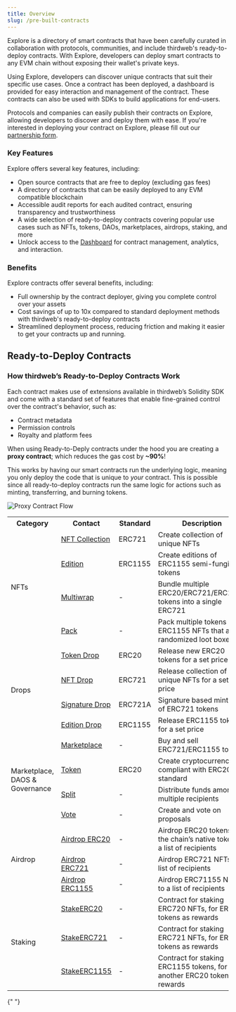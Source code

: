 ```yaml
---
title: Overview
slug: /pre-built-contracts
---
```


Explore is a directory of smart contracts that have been carefully curated in collaboration with protocols, communities, and include thirdweb's ready-to-deploy contracts. With Explore, developers can deploy smart contracts to any EVM chain without exposing their wallet's private keys.

Using Explore, developers can discover unique contracts that suit their specific use cases. Once a contract has been deployed, a dashboard is provided for easy interaction and management of the contract. These contracts can also be used with SDKs to build applications for end-users.

Protocols and companies can easily publish their contracts on Explore, allowing developers to discover and deploy them with ease. If you're interested in deploying your contract on Explore, please fill out our [partnership form](https://form.typeform.com/to/FAwehBFl?typeform-source=thirdweb.com).

### Key Features

Explore offers several key features, including:

- Open source contracts that are free to deploy (excluding gas fees)
- A directory of contracts that can be easily deployed to any EVM compatible blockchain
- Accessible audit reports for each audited contract, ensuring transparency and trustworthiness
- A wide selection of ready-to-deploy contracts covering popular use cases such as NFTs, tokens, DAOs, marketplaces, airdrops, staking, and more
- Unlock access to the [Dashboard](https://thirdweb.com/dashboard) for contract management, analytics, and interaction.

### Benefits

Explore contracts offer several benefits, including:

- Full ownership by the contract deployer, giving you complete control over your assets
- Cost savings of up to 10x compared to standard deployment methods with thirdweb's ready-to-deploy contracts
- Streamlined deployment process, reducing friction and making it easier to get your contracts up and running.

## Ready-to-Deploy Contracts

### How thirdweb’s Ready-to-Deploy Contracts Work

Each contract makes use of extensions available in thirdweb’s Solidity SDK and come with a standard set of features that enable fine-grained control over the contract's behavior, such as:

- Contract metadata
- Permission controls
- Royalty and platform fees

When using Ready-to-Deply contracts under the hood you are creating a **proxy contract**;
which reduces the gas cost by **~90%**!

This works by having our smart contracts run the underlying logic, meaning you only deploy the code that is unique to _your_ contract. This is possible since all ready-to-deploy contracts run the same logic for actions such as minting, transferring, and burning tokens.

![Proxy Contract Flow](./2EVM/assets/delegating-calls.png)

<table>
  <tr>
    <th>Category</th>
    <th>Contact</th>
    <th>Standard</th>
    <th>Description</th>
  </tr>
  <tr>
    <td rowspan="4">NFTs</td>
    <td>
      <a href="https://thirdweb.com/thirdweb.eth/TokenERC721">NFT Collection</a>
    </td>
    <td>ERC721</td>
    <td>Create collection of unique NFTs</td>
  </tr>
  <tr>
    <td>
      <a href="https://thirdweb.com/thirdweb.eth/TokenERC1155">Edition</a>
    </td>
    <td>ERC1155</td>
    <td>Create editions of ERC1155 semi-fungible tokens</td>
  </tr>
  <tr>
    <td>
      <a href="https://thirdweb.com/thirdweb.eth/Multiwrap">Multiwrap</a>
    </td>
    <td>-</td>
    <td>Bundle multiple ERC20/ERC721/ERC1155 tokens into a single ERC721</td>
  </tr>
  <tr>
    <td>
      <a href="https://thirdweb.com/thirdweb.eth/Pack">Pack</a>
    </td>
    <td>-</td>
    <td>
      Pack multiple tokens into ERC1155 NFTs that act as randomized loot boxes
    </td>
  </tr>
  <tr>
    <td rowspan="4">Drops</td>
    <td>
      <a href="https://thirdweb.com/thirdweb.eth/DropERC20">Token Drop</a>
    </td>
    <td>ERC20</td>
    <td>Release new ERC20 tokens for a set price</td>
  </tr>
  <tr>
    <td>
      <a href="https://thirdweb.com/thirdweb.eth/DropERC721">NFT Drop</a>
    </td>
    <td>ERC721</td>
    <td>Release collection of unique NFTs for a set price</td>
  </tr>
  <tr>
    <td>
      <a href="https://thirdweb.com/thirdweb.eth/SignatureDrop">
        Signature Drop
      </a>
    </td>
    <td>ERC721A</td>
    <td>Signature based minting of ERC721 tokens</td>
  </tr>
  <tr>
    <td>
      <a href="https://thirdweb.com/thirdweb.eth/DropERC1155">Edition Drop</a>
    </td>
    <td>ERC1155</td>
    <td>Release ERC1155 tokens for a set price</td>
  </tr>
  <tr>
    <td rowspan="4">Marketplace, DAOS & Governance</td>
    <td>
      <a href="https://thirdweb.com/thirdweb.eth/Marketplace">Marketplace</a>
    </td>
    <td>-</td>
    <td>Buy and sell ERC721/ERC1155 tokens</td>
  </tr>
  <tr>
    <td>
      <a href="https://thirdweb.com/thirdweb.eth/TokenERC20">Token</a>
    </td>
    <td>ERC20</td>
    <td>Create cryptocurrency compliant with ERC20 standard</td>
  </tr>
  <tr>
    <td>
      <a href="https://thirdweb.com/thirdweb.eth/Split">Split</a>
    </td>
    <td>-</td>
    <td>Distribute funds among multiple recipients</td>
  </tr>
  <tr>
    <td>
      <a href="https://thirdweb.com/thirdweb.eth/VoteERC20">Vote</a>
    </td>
    <td>-</td>
    <td>Create and vote on proposals</td>
  </tr>
  <tr>
    <td rowspan="3">Airdrop</td>
    <td>
      <a href="https://thirdweb.com/thirdweb.eth/AirdropERC20">Airdrop ERC20</a>
    </td>
    <td>-</td>
    <td>
      Airdrop ERC20 tokens or the chain’s native token to a list of recipients
    </td>
  </tr>
  <tr>
    <td>
      <a href="https://thirdweb.com/thirdweb.eth/AirdropERC721">
        Airdrop ERC721
      </a>
    </td>
    <td>-</td>
    <td>Airdrop ERC721 NFTs to a list of recipients</td>
  </tr>
  <tr>
    <td>
      <a href="https://thirdweb.com/thirdweb.eth/AirdropERC1155">
        Airdrop ERC1155
      </a>
    </td>
    <td>-</td>
    <td>Airdrop ERC71155 NFTs to a list of recipients</td>
  </tr>
  <tr>
    <td rowspan="3">Staking</td>
    <td>
      <a href="https://thirdweb.com/thirdweb.eth/TokenStake">StakeERC20</a>
    </td>
    <td>-</td>
    <td>Contract for staking ERC720 NFTs, for ERC20 tokens as rewards</td>
  </tr>
  <tr>
    <td>
      <a href="https://thirdweb.com/thirdweb.eth/NFTStake">StakeERC721</a>
    </td>
    <td>-</td>
    <td>Contract for staking ERC721 NFTs, for ERC20 tokens as rewards</td>
  </tr>
  <tr>
    <td>
      <a href="https://thirdweb.com/thirdweb.eth/EditionStake">StakeERC1155</a>
    </td>
    <td>-</td>
    <td>
      Contract for staking ERC1155 tokens, for another ERC20 token as rewards
    </td>
  </tr>
</table>{" "}
